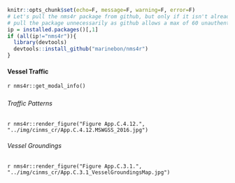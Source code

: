 ```r
knitr::opts_chunk$set(echo=F, message=F, warning=F, error=F)
# Let's pull the nms4r package from github, but only if it isn't already installed. We don't want to
# pull the package unnecessarily as github allows a max of 60 unauthenticated requests per hour.
ip = installed.packages()[,1]
if (all(ip!="nms4r")){
  library(devtools)
  devtools::install_github("marinebon/nms4r")
}
```

#### Vessel Traffic

`r nms4r::get_modal_info()`

##### {.tabset}

###### Traffic Patterns

`r nms4r::render_figure("Figure App.C.4.12.", "../img/cinms_cr/App.C.4.12.MSWGSS_2016.jpg")`

###### Vessel Groundings

`r nms4r::render_figure("Figure App.C.3.1.", "../img/cinms_cr/App.C.3.1_VesselGroundingsMap.jpg")`

